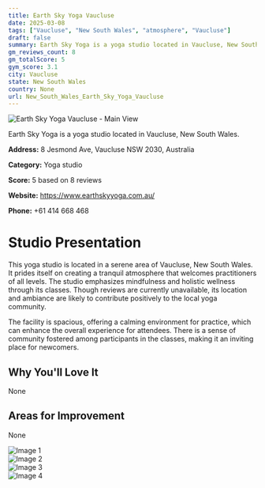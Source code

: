 ```yaml
---
title: Earth Sky Yoga Vaucluse
date: 2025-03-08
tags: ["Vaucluse", "New South Wales", "atmosphere", "Vaucluse"]  
draft: false
summary: Earth Sky Yoga is a yoga studio located in Vaucluse, New South Wales.
gm_reviews_count: 8
gm_totalScore: 5
gym_score: 3.1
city: Vaucluse
state: New South Wales
country: None
url: New_South_Wales_Earth_Sky_Yoga_Vaucluse
---
```


<div className="aspect-[16/9] relative my-8">
  <img 
    src="https://lh5.googleusercontent.com/p/AF1QipNyy_KYJjgTLqyJzzjZtCWz0VSFoD2BhhZjKNqn=w1920-h1080-k-no"
    alt="Earth Sky Yoga Vaucluse - Main View"
    className="object-cover absolute inset-0 w-full h-full rounded-lg"
  />
</div>

Earth Sky Yoga is a yoga studio located in Vaucluse, New South Wales.

**Address:** 8 Jesmond Ave, Vaucluse NSW 2030, Australia

**Category:** Yoga studio

**Score:** 5 based on 8 reviews

**Website:** https://www.earthskyyoga.com.au/

**Phone:** +61 414 668 468

# Studio Presentation

This yoga studio is located in a serene area of Vaucluse, New South Wales. It prides itself on creating a tranquil atmosphere that welcomes practitioners of all levels. The studio emphasizes mindfulness and holistic wellness through its classes. Though reviews are currently unavailable, its location and ambiance are likely to contribute positively to the local yoga community.

The facility is spacious, offering a calming environment for practice, which can enhance the overall experience for attendees. There is a sense of community fostered among participants in the classes, making it an inviting place for newcomers.

## Why You'll Love It

None

## Areas for Improvement

None

<div className="grid grid-cols-1 xl:grid-cols-2 gap-4 my-8">
<div className="aspect-[4/3] relative"><img src="https://lh5.googleusercontent.com/p/AF1QipOatrFn6y2R8lUJIkCDIOmzZviRCU55YRD9zQHz=w1920-h1080-k-no" alt="Image 1" className="object-cover absolute inset-0 w-full h-full rounded-lg" /></div>
<div className="aspect-[4/3] relative"><img src="https://lh5.googleusercontent.com/p/AF1QipM7DsaHzGU6cOc1j6crMClV8X3U_CW5byt1kpx9=w1920-h1080-k-no" alt="Image 2" className="object-cover absolute inset-0 w-full h-full rounded-lg" /></div>
<div className="aspect-[4/3] relative"><img src="https://lh5.googleusercontent.com/p/AF1QipNJ77XCwVhxxflYeCedE6DKQh_0NdjuyqEfvD5t=w1920-h1080-k-no" alt="Image 3" className="object-cover absolute inset-0 w-full h-full rounded-lg" /></div>
<div className="aspect-[4/3] relative"><img src="https://lh5.googleusercontent.com/p/AF1QipOg2q_Gsl5YGGEjYvmRr5OD_GjrtT8JA-07_Coe=w1920-h1080-k-no" alt="Image 4" className="object-cover absolute inset-0 w-full h-full rounded-lg" /></div>
</div>